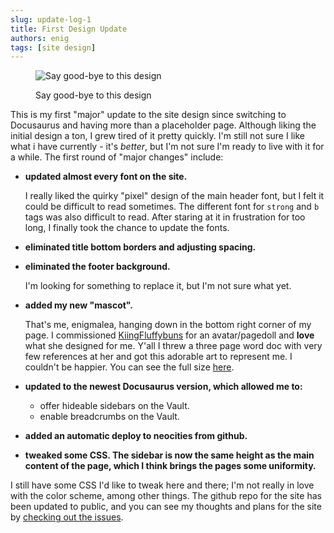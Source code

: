 ```yaml
---
slug: update-log-1
title: First Design Update
authors: enig
tags: [site design]
---
```


<figure>

![Say good-bye to this design](/img/blog/20220715.png)

<figcaption>Say good-bye to this design</figcaption>

</figure>

This is my first "major" update to the site design since switching to Docusaurus
and having more than a placeholder page. Although liking the initial design a
ton, I grew tired of it pretty quickly. I'm still not sure I like what i have
currently - it's _better_, but I'm not sure I'm ready to live with it for a
while. The first round of "major changes" include:

<!--truncate-->

- **updated almost every font on the site.**

  I really liked the quirky "pixel" design of the main header font, but I felt
  it could be difficult to read sometimes. The different font for `strong` and
  `b` tags was also difficult to read. After staring at it in frustration for
  too long, I finally took the chance to update the fonts.

- **eliminated title bottom borders and adjusting spacing.**
- **eliminated the footer background.**

  I'm looking for something to replace it, but I'm not sure what yet.

- **added my new "mascot".**

  That's me, enigmalea, hanging down in the bottom right corner of my page. I
  commissioned <a href="https://ko-fi.com/KiingFluffybuns">KiingFluffybuns</a>
  for an avatar/pagedoll and **love** what she designed for me. Y'all I threw a
  three page word doc with very few references at her and got this adorable art
  to represent me. I couldn't be happier. You can see the full size
  <a href="https://twitter.com/enigmaleaDA/status/1536787197231255555?s=20&t=KznHSdLRPlEQLOkc7Sv6vg">here</a>.

- **updated to the newest Docusaurus version, which allowed me to:**
  - offer hideable sidebars on the Vault.
  - enable breadcrumbs on the Vault.
- **added an automatic deploy to neocities from github.**
- **tweaked some CSS. The sidebar is now the same height as the main content of
  the page, which I think brings the pages some uniformity.**

I still have some CSS I'd like to tweak here and there; I'm not really in love
with the color scheme, among other things. The github repo for the site has been
updated to public, and you can see my thoughts and plans for the site by
[checking out the issues](https://github.com/enigmalea/enigmalea/issues).
